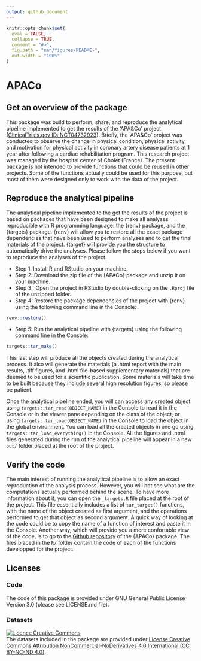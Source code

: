 ```yaml
---
output: github_document
---
```


<!-- README.md is generated from README.Rmd. Please edit that file -->

```r
knitr::opts_chunk$set(
  eval = FALSE,
  collapse = TRUE,
  comment = "#>",
  fig.path = "man/figures/README-",
  out.width = "100%"
)
```

# APACo

<!-- badges: start -->
<!-- badges: end -->

## Get an overview of the package
This package was build to perform, share, and reproduce the analytical pipeline implemented to get the results of the 'APA&Co' project ([ClinicalTrials.gov ID: NCT04732923](https://clinicaltrials.gov/study/NCT04732923?term=APA%26Co&rank=4)). Briefly, the 'APA&Co' project was conducted to observe the change in physical condition, physical activity, and motivation for physical activity in coronary artery disease patients at 1 year after following a cardiac rehabilitation program. This research project was managed by the hospital center of Cholet (France). The present package is not intended to provide functions that could be reused in other projects. Some of the functions actually could be used for this purpose, but most of them were designed only to work with the data of the project.


## Reproduce the analytical pipeline
The analytical pipeline implemented to the get the results of the project is based on packages that have been designed to make all analyses reproducible with R programming language: the {renv} package, and the {targets} package. {renv} will allow you to restore all the exact package dependencies that have been used to perform analyses and to get the final materials of the project. {target} will provide you the structure to automatically drive the analyses. Please follow the steps below if you want to reproduce the analyses of the project.

* Step 1: Install R and RStudio on your machine.
* Step 2: Download the zip file of the {APACo} package and unzip it on your machine.
* Step 3 : Open the project in RStudio by double-clicking on the `.Rproj` file of the unzipped folder.
* Step 4: Restore the package dependencies of the project with {renv} using the following command line in the Console:
```r
renv::restore()
```

* Step 5: Run the analytical pipeline with {targets} using the following command line in the Console:
```r
targets::tar_make()
```

This last step will produce all the objects created during the analytical process. It also will generate the materials (a .html report with the main results, .tiff figures, and .html file-based supplementary materials) that are deemed to be used for a scientific publication. Some materials will take time to be built because they include several high resolution figures, so please be patient.

Once the analytical pipeline ended, you will can access any created object using `targets::tar_read(OBJECT_NAME)` in the Console to read it in the Console or in the viewer pane depending on the class of the object, or using `targets::tar_load(OBJECT_NAME)` in the Console to load the object in the global environment. You can load all the created objects in one go using `targets::tar_load_everything()` in the Console. All the figures and .html files generated during the run of the analytical pipeline will appear in a new `out/` folder placed at the root of the project.

## Verify the code
The main interest of running the analytical pipeline is to allow an exact reproduction of the analysis process. However, you will not see what are the computations actually performed behind the scene. To have more information about it, you can open the `_targets.R` file placed at the root of the project. This file essentially includes a list of `tar_target()` functions, with the name of the object created as first argument, and the operations performed to get that object as second argument. A quick way of looking at the code could be to copy the name of a function of interest and paste it in the Console. Another way, which will provide you a more confortable view of the code, is to go to the [Github repository](https://github.com/pydemull/APACo) of the {APACo} package. The files placed in the `R/` folder contain the code of each of the functions developped for the project.


## Licenses
### Code
The code of this package is provided under GNU General Public License Version 3.0 (please see LICENSE.md file).

### Datasets
<a rel="license" href="http://creativecommons.org/licenses/by-nc-nd/4.0/"><img alt="Licence Creative Commons" style="border-width:0" src="https://i.creativecommons.org/l/by-nc-nd/4.0/88x31.png" /></a><br />The datasets included in the package are provided under <a rel="license" href="http://creativecommons.org/licenses/by-nc-nd/4.0/">License Creative Commons Attribution NonCommercial-NoDerivatives 4.0 International (CC BY-NC-ND 4.0)</a>.

